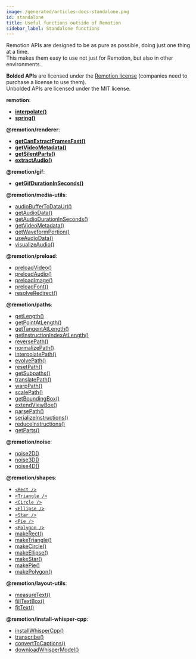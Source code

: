 ```yaml
---
image: /generated/articles-docs-standalone.png
id: standalone
title: Useful functions outside of Remotion
sidebar_label: Standalone functions
---
```


Remotion APIs are designed to be as pure as possible, doing just one thing at a time.  
This makes them easy to use not just for Remotion, but also in other environments.

**Bolded APIs** are licensed under the [Remotion license](https://remotion.dev/license) (companies need to purchase a license to use them).  
Unbolded APIs are licensed under the MIT license.

**remotion**:

- **[interpolate\(\)](/docs/interpolate)**
- **[spring\(\)](/docs/spring)**

**@remotion/renderer**:

- **[getCanExtractFramesFast\(\)](/docs/renderer/get-can-extract-frames-fast)**
- **[getVideoMetadata\(\)](/docs/renderer/get-video-metadata)**
- **[getSilentParts\(\)](/docs/renderer/get-silent-parts)**
- **[extractAudio\(\)](/docs/renderer/extract-audio)**

**@remotion/gif**:

- **[getGifDurationInSeconds\(\)](/docs/gif/get-gif-duration-in-seconds)**

**@remotion/media-utils**:

- [audioBufferToDataUrl\(\)](/docs/audio-buffer-to-data-url)
- [getAudioData\(\)](/docs/get-audio-data)
- [getAudioDurationInSeconds\(\)](/docs/get-audio-duration-in-seconds)
- [getVideoMetadata\(\)](/docs/get-video-metadata)
- [getWaveformPortion\(\)](/docs/get-waveform-portion)
- [useAudioData\(\)](/docs/use-audio-data)
- [visualizeAudio\(\)](/docs/visualize-audio)

**@remotion/preload**:

- [preloadVideo\(\)](/docs/preload/preload-video)
- [preloadAudio\(\)](/docs/preload/preload-audio)
- [preloadImage\(\)](/docs/preload/preload-image)
- [preloadFont\(\)](/docs/preload/preload-font)
- [resolveRedirect\(\)](/docs/preload/resolve-redirect)

**@remotion/paths**:

- [getLength\(\)](/docs/paths/get-length)
- [getPointAtLength\(\)](/docs/paths/get-point-at-length)
- [getTangentAtLength\(\)](/docs/paths/get-tangent-at-length)
- [getInstructionIndexAtLength\(\)](/docs/paths/get-instruction-index-at-length)
- [reversePath\(\)](/docs/paths/reverse-path)
- [normalizePath\(\)](/docs/paths/normalize-path)
- [interpolatePath\(\)](/docs/paths/interpolate-path)
- [evolvePath\(\)](/docs/paths/evolve-path)
- [resetPath\(\)](/docs/paths/reset-path)
- [getSubpaths\(\)](/docs/paths/get-subpaths)
- [translatePath\(\)](/docs/paths/translate-path)
- [warpPath\(\)](/docs/paths/warp-path)
- [scalePath\(\)](/docs/paths/scale-path)
- [getBoundingBox\(\)](/docs/paths/get-bounding-box)
- [extendViewBox\(\)](/docs/paths/extend-viewbox)
- [parsePath\(\)](/docs/paths/parse-path)
- [serializeInstructions\(\)](/docs/paths/serialize-instructions)
- [reduceInstructions\(\)](/docs/paths/reduce-instructions)
- [getParts\(\)](/docs/paths/get-parts)

**@remotion/noise**:

- [noise2D\(\)](/docs/noise/noise-2d)
- [noise3D\(\)](/docs/noise/noise-3d)
- [noise4D\(\)](/docs/noise/noise-4d)

**@remotion/shapes**:

- [`<Rect />`](/docs/shapes/rect)
- [`<Triangle />`](/docs/shapes/triangle)
- [`<Circle />`](/docs/shapes/circle)
- [`<Ellipse />`](/docs/shapes/ellipse)
- [`<Star />`](/docs/shapes/star)
- [`<Pie />`](/docs/shapes/pie)
- [`<Polygon />`](/docs/shapes/polygon)
- [makeRect\(\)](/docs/shapes/make-rect)
- [makeTriangle\(\)](/docs/shapes/make-triangle)
- [makeCircle\(\)](/docs/shapes/make-circle)
- [makeEllipse\(\)](/docs/shapes/make-ellipse)
- [makeStar\(\)](/docs/shapes/make-star)
- [makePie\(\)](/docs/shapes/make-pie)
- [makePolygon\(\)](/docs/shapes/make-polygon)

**@remotion/layout-utils**:

- [measureText\(\)](/docs/layout-utils/measure-text)
- [fillTextBox\(\)](/docs/layout-utils/fill-text-box)
- [fitText\(\)](/docs/layout-utils/fit-text)

**@remotion/install-whisper-cpp**:

- [installWhisperCpp\(\)](/docs/install-whisper-cpp/install-whisper-cpp)
- [transcribe\(\)](/docs/install-whisper-cpp/transcribe)
- [convertToCaptions\(\)](/docs/install-whisper-cpp/convert-to-captions)
- [downloadWhisperModel\(\)](/docs/install-whisper-cpp/download-whisper-model)
